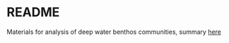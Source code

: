# README

Materials for analysis of deep water benthos communities, summary [here](https://fawda123.github.io/deepwaterbenthos/eval.html)
